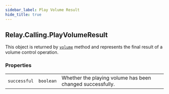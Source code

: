 ```yaml
---
sidebar_label: Play Volume Result
hide_title: true
---
```


[play]: ../actions/play#volume


## Relay.Calling.PlayVolumeResult

This object is returned by [`volume`][play] method and represents the final result of a volume control operation.

### Properties

|    |   |   |
| -: | - | - |
| `successful` | `boolean` | Whether the playing volume has been changed successfully. |

